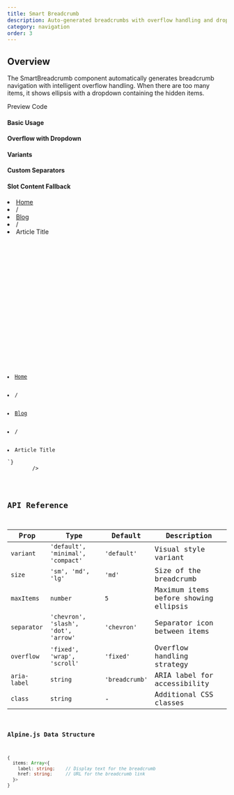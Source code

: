 ```yaml
---
title: Smart Breadcrumb
description: Auto-generated breadcrumbs with overflow handling and dropdown navigation
category: navigation
order: 3
---
```



## Overview

The SmartBreadcrumb component automatically generates breadcrumb navigation with intelligent overflow handling. When there are too many items, it shows ellipsis with a dropdown containing the hidden items.

<Tabs defaultValue="preview" class="h-auto">
    <TabsList variant="pills" slot="list">
        <TabsTrigger value="preview" variant="pills">
            Preview
        </TabsTrigger>
        <TabsTrigger value="code" variant="pills">
            Code
        </TabsTrigger>
    </TabsList>
    <TabsContent value="preview" preview class="flex flex-col gap-6">
        <div class="space-y-6">
            <div>
                <h4 class="text-sm font-medium mb-2">Basic Usage</h4>
                <SmartBreadcrumb 
                    x-data="{
                        items: [
                            { label: 'Home', href: '/' },
                            { label: 'Products', href: '/products' },
                            { label: 'Electronics', href: '/products/electronics' },
                            { label: 'Laptops', href: '/products/electronics/laptops' }
                        ]
                    }"
                />
            </div>
            <div>
                <h4 class="text-sm font-medium mb-2">Overflow with Dropdown</h4>
                <SmartBreadcrumb 
                    maxItems={4}
                    x-data="{
                        items: [
                            { label: 'Home', href: '/' },
                            { label: 'Category', href: '/category' },
                            { label: 'Subcategory', href: '/category/subcategory' },
                            { label: 'Product Type', href: '/category/subcategory/type' },
                            { label: 'Brand', href: '/category/subcategory/type/brand' },
                            { label: 'Model', href: '/category/subcategory/type/brand/model' },
                            { label: 'Current Page', href: '/category/subcategory/type/brand/model/current' }
                        ]
                    }"
                />
            </div>
            <div>
                <h4 class="text-sm font-medium mb-2">Variants</h4>
                <div class="space-y-3">
                    <SmartBreadcrumb 
                        variant="default"
                        x-data="{
                            items: [
                                { label: 'Home', href: '/' },
                                { label: 'Documentation', href: '/docs' },
                                { label: 'Components', href: '/docs/components' }
                            ]
                        }"
                    />
                    <SmartBreadcrumb 
                        variant="minimal"
                        x-data="{
                            items: [
                                { label: 'Home', href: '/' },
                                { label: 'Documentation', href: '/docs' },
                                { label: 'Components', href: '/docs/components' }
                            ]
                        }"
                    />
                    <SmartBreadcrumb 
                        variant="compact"
                        x-data="{
                            items: [
                                { label: 'Home', href: '/' },
                                { label: 'Documentation', href: '/docs' },
                                { label: 'Components', href: '/docs/components' }
                            ]
                        }"
                    />
                </div>
            </div>
            <div>
                <h4 class="text-sm font-medium mb-2">Custom Separators</h4>
                <div class="space-y-3">
                    <SmartBreadcrumb 
                        separator="chevron"
                        x-data="{
                            items: [
                                { label: 'Home', href: '/' },
                                { label: 'Products', href: '/products' },
                                { label: 'Laptops', href: '/products/laptops' }
                            ]
                        }"
                    />
                    <SmartBreadcrumb 
                        separator="slash"
                        x-data="{
                            items: [
                                { label: 'Home', href: '/' },
                                { label: 'Products', href: '/products' },
                                { label: 'Laptops', href: '/products/laptops' }
                            ]
                        }"
                    />
                </div>
            </div>
            <div>
                <h4 class="text-sm font-medium mb-2">Slot Content Fallback</h4>
                <SmartBreadcrumb>
                    <li><a href="/" class="hover:text-primary transition-colors">Home</a></li>
                    <li class="mx-2 text-muted-foreground">/</li>
                    <li><a href="/blog" class="hover:text-primary transition-colors">Blog</a></li>
                    <li class="mx-2 text-muted-foreground">/</li>
                    <li class="text-foreground font-medium">Article Title</li>
                </SmartBreadcrumb>
            </div>
        </div>
    </TabsContent>
    <TabsContent value="code">
        <Code
            language="astro"
            code={`---
---

<!-- Basic Usage -->
<SmartBreadcrumb 
    x-data="{
        items: [
            { label: 'Home', href: '/' },
            { label: 'Products', href: '/products' },
            { label: 'Electronics', href: '/products/electronics' },
            { label: 'Laptops', href: '/products/electronics/laptops' }
        ]
    }"
/>

<!-- Overflow with Dropdown -->
<SmartBreadcrumb 
    maxItems={4}
    x-data="{
        items: [
            { label: 'Home', href: '/' },
            { label: 'Category', href: '/category' },
            { label: 'Subcategory', href: '/category/subcategory' },
            { label: 'Product Type', href: '/category/subcategory/type' },
            { label: 'Brand', href: '/category/subcategory/type/brand' },
            { label: 'Model', href: '/category/subcategory/type/brand/model' },
            { label: 'Current Page', href: '/category/subcategory/type/brand/model/current' }
        ]
    }"
/>

<!-- Variants -->
<SmartBreadcrumb variant="default" x-data="{ items: [...] }" />
<SmartBreadcrumb variant="minimal" x-data="{ items: [...] }" />
<SmartBreadcrumb variant="compact" x-data="{ items: [...] }" />

<!-- Custom Separators -->
<SmartBreadcrumb separator="chevron" x-data="{ items: [...] }" />
<SmartBreadcrumb separator="slash" x-data="{ items: [...] }" />

<!-- Slot Content Fallback -->
<SmartBreadcrumb>
    <li><a href="/" class="hover:text-primary transition-colors">Home</a></li>
    <li class="mx-2 text-muted-foreground">/</li>
    <li><a href="/blog" class="hover:text-primary transition-colors">Blog</a></li>
    <li class="mx-2 text-muted-foreground">/</li>
    <li class="text-foreground font-medium">Article Title</li>
</SmartBreadcrumb>`}
        />
    </TabsContent>
</Tabs>

## API Reference

| Prop         | Type                                           | Default      | Description                               |
| ------------ | ---------------------------------------------- | ------------ | ----------------------------------------- |
| `variant`    | `'default', 'minimal', 'compact'`          | `'default'`  | Visual style variant                      |
| `size`       | `'sm', 'md', 'lg'`                        | `'md'`       | Size of the breadcrumb                    |
| `maxItems`   | `number`                                       | `5`          | Maximum items before showing ellipsis    |
| `separator`  | `'chevron', 'slash', 'dot', 'arrow'`      | `'chevron'`  | Separator icon between items             |
| `overflow`   | `'fixed', 'wrap', 'scroll'`               | `'fixed'`    | Overflow handling strategy                |
| `aria-label` | `string`                                       | `'breadcrumb'` | ARIA label for accessibility           |
| `class`      | `string`                                       | -            | Additional CSS classes                    |

### Alpine.js Data Structure

```typescript
{
  items: Array<{
    label: string;    // Display text for the breadcrumb
    href: string;     // URL for the breadcrumb link
  }>
}
```